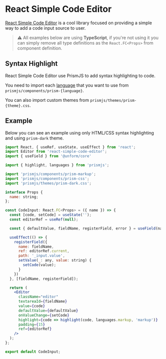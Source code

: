 # React Simple Code Editor

[React Simple Code Editor](http://satya164.xyz/react-simple-code-editor/) is a cool library focused on providing a simple way to add a code input source to user.

> ⚠️ All examples below are using **TypeScript**, if you're not using it you can simply remove all type definitions as the `React.FC<Props>` from component definition.

## Syntax Highlight

React Simple Code Editor use PrismJS to add syntax highlighting to code.

You need to import each [language](https://prismjs.com/#supported-languages) that you want to use from `prismjs/components/prism-{language}`.

You can also import custom themes from `prismjs/themes/prism-{theme}.css`.

## Example

Below you can see an example using only HTML/CSS syntax highlighting and using `prism-dark` theme.

```jsx lineNumbers=true
import React, { useRef, useState, useEffect } from 'react';
import Editor from 'react-simple-code-editor';
import { useField } from '@unform/core'

import { highlight, languages } from 'prismjs';

import 'prismjs/components/prism-markup';
import 'prismjs/components/prism-css';
import 'prismjs/themes/prism-dark.css';

interface Props {
  name: string;
};

const CodeInput: React.FC<Props> = ({ name }) => {
  const [code, setCode] = useState('');
  const editorRef = useRef(null);

  const { defaultValue, fieldName, registerField, error } = useField(name);

  useEffect(() => {
    registerField({
      name: fieldName,
      ref: editorRef.current,
      path: '_input.value',
      setValue(_: any, value: string) {
        setCode(value);
      }
    })
  }, [fieldName, registerField]);

  return (
    <Editor
      className="editor"
      textareaId={fieldName}
      value={code}
      defaultValue={defaultValue}
      onValueChange={setCode}
      highlight={code => highlight(code, languages.markup, 'markup')}
      padding={15}
      ref={editorRef}
    />
  );
};

export default CodeInput;
```
